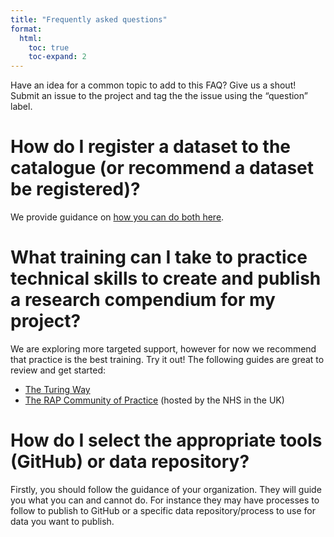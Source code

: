 ```yaml
---
title: "Frequently asked questions"
format:
  html:
    toc: true
    toc-expand: 2
---
```


::: {.callout-tip title="Help us fill this page!"}
Have an idea for a common topic to add to this FAQ? Give us a shout! Submit an issue to the project and tag the the issue using the "question" label.
:::

# How do I register a dataset to the catalogue (or recommend a dataset be registered)?

We provide guidance on [how you can do both here](/docs/datasets-guidance/opening-up-datasets.qmd).

# What training can I take to practice technical skills to create and publish a research compendium for my project?

We are exploring more targeted support, however for now we recommend that practice is the best training. Try it out! The following guides are great to review and get started:

-   [The Turing Way](https://book.the-turing-way.org/)
-   [The RAP Community of Practice](https://nhsdigital.github.io/rap-community-of-practice/introduction_to_RAP/what_is_RAP/) (hosted by the NHS in the UK)

# How do I select the appropriate tools (GitHub) or data repository?

Firstly, you should follow the guidance of your organization. They will guide you what you can and cannot do. For instance they may have processes to follow to publish to GitHub or a specific data repository/process to use for data you want to publish.